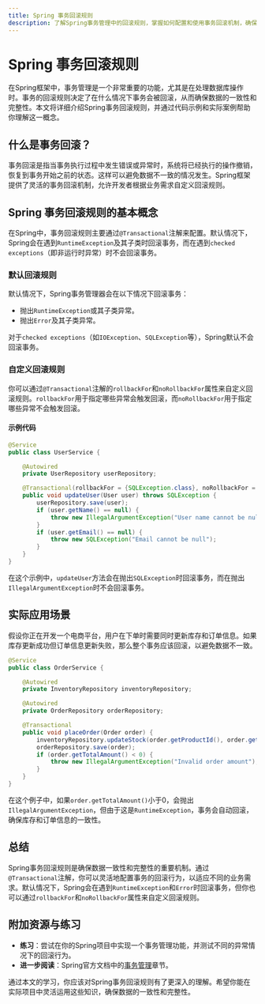 ```yaml
---
title: Spring 事务回滚规则
description: 了解Spring事务管理中的回滚规则，掌握如何配置和使用事务回滚机制，确保数据一致性和完整性。
---
```


# Spring 事务回滚规则

在Spring框架中，事务管理是一个非常重要的功能，尤其是在处理数据库操作时。事务的回滚规则决定了在什么情况下事务会被回滚，从而确保数据的一致性和完整性。本文将详细介绍Spring事务回滚规则，并通过代码示例和实际案例帮助你理解这一概念。

## 什么是事务回滚？

事务回滚是指当事务执行过程中发生错误或异常时，系统将已经执行的操作撤销，恢复到事务开始之前的状态。这样可以避免数据不一致的情况发生。Spring框架提供了灵活的事务回滚机制，允许开发者根据业务需求自定义回滚规则。

## Spring 事务回滚规则的基本概念

在Spring中，事务回滚规则主要通过`@Transactional`注解来配置。默认情况下，Spring会在遇到`RuntimeException`及其子类时回滚事务，而在遇到`checked exceptions`（即非运行时异常）时不会回滚事务。

### 默认回滚规则

默认情况下，Spring事务管理器会在以下情况下回滚事务：

- 抛出`RuntimeException`或其子类异常。
- 抛出`Error`及其子类异常。

对于`checked exceptions`（如`IOException`、`SQLException`等），Spring默认不会回滚事务。

### 自定义回滚规则

你可以通过`@Transactional`注解的`rollbackFor`和`noRollbackFor`属性来自定义回滚规则。`rollbackFor`用于指定哪些异常会触发回滚，而`noRollbackFor`用于指定哪些异常不会触发回滚。

#### 示例代码

```java
@Service
public class UserService {

    @Autowired
    private UserRepository userRepository;

    @Transactional(rollbackFor = {SQLException.class}, noRollbackFor = {IllegalArgumentException.class})
    public void updateUser(User user) throws SQLException {
        userRepository.save(user);
        if (user.getName() == null) {
            throw new IllegalArgumentException("User name cannot be null");
        }
        if (user.getEmail() == null) {
            throw new SQLException("Email cannot be null");
        }
    }
}
```

在这个示例中，`updateUser`方法会在抛出`SQLException`时回滚事务，而在抛出`IllegalArgumentException`时不会回滚事务。

## 实际应用场景

假设你正在开发一个电商平台，用户在下单时需要同时更新库存和订单信息。如果库存更新成功但订单信息更新失败，那么整个事务应该回滚，以避免数据不一致。

```java
@Service
public class OrderService {

    @Autowired
    private InventoryRepository inventoryRepository;

    @Autowired
    private OrderRepository orderRepository;

    @Transactional
    public void placeOrder(Order order) {
        inventoryRepository.updateStock(order.getProductId(), order.getQuantity());
        orderRepository.save(order);
        if (order.getTotalAmount() < 0) {
            throw new IllegalArgumentException("Invalid order amount");
        }
    }
}
```

在这个例子中，如果`order.getTotalAmount()`小于0，会抛出`IllegalArgumentException`，但由于这是`RuntimeException`，事务会自动回滚，确保库存和订单信息的一致性。

## 总结

Spring事务回滚规则是确保数据一致性和完整性的重要机制。通过`@Transactional`注解，你可以灵活地配置事务的回滚行为，以适应不同的业务需求。默认情况下，Spring会在遇到`RuntimeException`和`Error`时回滚事务，但你也可以通过`rollbackFor`和`noRollbackFor`属性来自定义回滚规则。

## 附加资源与练习

- **练习**：尝试在你的Spring项目中实现一个事务管理功能，并测试不同的异常情况下的回滚行为。
- **进一步阅读**：Spring官方文档中的[事务管理](https://docs.spring.io/spring-framework/docs/current/reference/html/data-access.html#transaction)章节。

通过本文的学习，你应该对Spring事务回滚规则有了更深入的理解。希望你能在实际项目中灵活运用这些知识，确保数据的一致性和完整性。